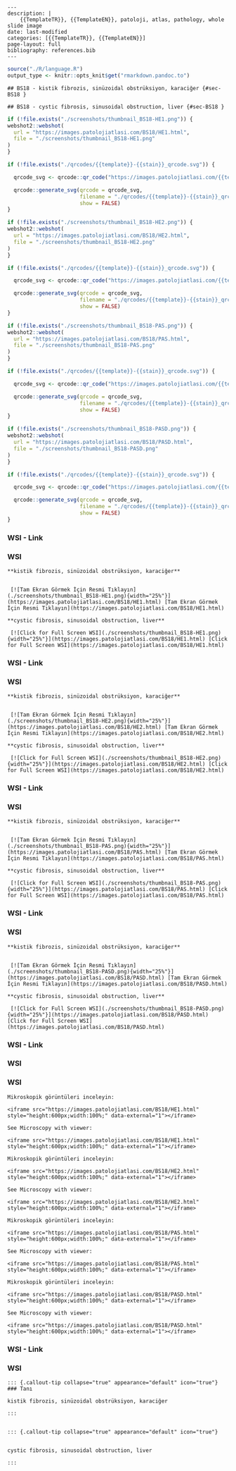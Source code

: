 

```comment
---
description: |
    {{TemplateTR}}, {{TemplateEN}}, patoloji, atlas, pathology, whole slide image
date: last-modified
categories: [{{TemplateTR}}, {{TemplateEN}}]
page-layout: full
bibliography: references.bib
---
```







```r
source("./R/language.R")
output_type <- knitr::opts_knit$get("rmarkdown.pandoc.to")
```


```asis
## BS18 - kistik fibrozis, sinüzoidal obstrüksiyon, karaciğer {#sec-BS18 }
```


```asis
## BS18 - cystic fibrosis, sinusoidal obstruction, liver {#sec-BS18 }
```






```r
if (!file.exists("./screenshots/thumbnail_BS18-HE1.png")) {
webshot2::webshot(
  url = "https://images.patolojiatlasi.com/BS18/HE1.html",
  file = "./screenshots/thumbnail_BS18-HE1.png"
)
}
```




```r
if (!file.exists("./qrcodes/{{template}}-{{stain}}_qrcode.svg")) {

  qrcode_svg <- qrcode::qr_code("https://images.patolojiatlasi.com/{{template}}/{{stain}}.html")

  qrcode::generate_svg(qrcode = qrcode_svg,
                       filename = "./qrcodes/{{template}}-{{stain}}_qrcode.svg",
                       show = FALSE)
}
```





```r
if (!file.exists("./screenshots/thumbnail_BS18-HE2.png")) {
webshot2::webshot(
  url = "https://images.patolojiatlasi.com/BS18/HE2.html",
  file = "./screenshots/thumbnail_BS18-HE2.png"
)
}
```




```r
if (!file.exists("./qrcodes/{{template}}-{{stain}}_qrcode.svg")) {

  qrcode_svg <- qrcode::qr_code("https://images.patolojiatlasi.com/{{template}}/{{stain}}.html")

  qrcode::generate_svg(qrcode = qrcode_svg,
                       filename = "./qrcodes/{{template}}-{{stain}}_qrcode.svg",
                       show = FALSE)
}
```





```r
if (!file.exists("./screenshots/thumbnail_BS18-PAS.png")) {
webshot2::webshot(
  url = "https://images.patolojiatlasi.com/BS18/PAS.html",
  file = "./screenshots/thumbnail_BS18-PAS.png"
)
}
```



```r
if (!file.exists("./qrcodes/{{template}}-{{stain}}_qrcode.svg")) {

  qrcode_svg <- qrcode::qr_code("https://images.patolojiatlasi.com/{{template}}/{{stain}}.html")

  qrcode::generate_svg(qrcode = qrcode_svg,
                       filename = "./qrcodes/{{template}}-{{stain}}_qrcode.svg",
                       show = FALSE)
}
```






```r
if (!file.exists("./screenshots/thumbnail_BS18-PASD.png")) {
webshot2::webshot(
  url = "https://images.patolojiatlasi.com/BS18/PASD.html",
  file = "./screenshots/thumbnail_BS18-PASD.png"
)
}
```




```r
if (!file.exists("./qrcodes/{{template}}-{{stain}}_qrcode.svg")) {

  qrcode_svg <- qrcode::qr_code("https://images.patolojiatlasi.com/{{template}}/{{stain}}.html")

  qrcode::generate_svg(qrcode = qrcode_svg,
                       filename = "./qrcodes/{{template}}-{{stain}}_qrcode.svg",
                       show = FALSE)
}
```




 















::::: panel-tabset


### WSI - Link



:::: {.content-hidden when-format="pdf"}





::::





:::: {.content-visible when-format="pdf"}






::::




:::: {.content-hidden when-format="pdf"}





::::





:::: {.content-visible when-format="pdf"}






::::


### WSI




:::::






```asis

**kistik fibrozis, sinüzoidal obstrüksiyon, karaciğer**


 [![Tam Ekran Görmek İçin Resmi Tıklayın](./screenshots/thumbnail_BS18-HE1.png){width="25%"}](https://images.patolojiatlasi.com/BS18/HE1.html) [Tam Ekran Görmek İçin Resmi Tıklayın](https://images.patolojiatlasi.com/BS18/HE1.html)
```

```asis

**cystic fibrosis, sinusoidal obstruction, liver**

 [![Click for Full Screen WSI](./screenshots/thumbnail_BS18-HE1.png){width="25%"}](https://images.patolojiatlasi.com/BS18/HE1.html) [Click for Full Screen WSI](https://images.patolojiatlasi.com/BS18/HE1.html)

```











::::: panel-tabset


### WSI - Link



:::: {.content-hidden when-format="pdf"}





::::





:::: {.content-visible when-format="pdf"}






::::




:::: {.content-hidden when-format="pdf"}





::::





:::: {.content-visible when-format="pdf"}






::::


### WSI




:::::






```asis

**kistik fibrozis, sinüzoidal obstrüksiyon, karaciğer**


 [![Tam Ekran Görmek İçin Resmi Tıklayın](./screenshots/thumbnail_BS18-HE2.png){width="25%"}](https://images.patolojiatlasi.com/BS18/HE2.html) [Tam Ekran Görmek İçin Resmi Tıklayın](https://images.patolojiatlasi.com/BS18/HE2.html)
```

```asis

**cystic fibrosis, sinusoidal obstruction, liver**

 [![Click for Full Screen WSI](./screenshots/thumbnail_BS18-HE2.png){width="25%"}](https://images.patolojiatlasi.com/BS18/HE2.html) [Click for Full Screen WSI](https://images.patolojiatlasi.com/BS18/HE2.html)

```











::::: panel-tabset


### WSI - Link



:::: {.content-hidden when-format="pdf"}





::::





:::: {.content-visible when-format="pdf"}






::::




:::: {.content-hidden when-format="pdf"}





::::





:::: {.content-visible when-format="pdf"}






::::


### WSI




:::::






```asis

**kistik fibrozis, sinüzoidal obstrüksiyon, karaciğer**


 [![Tam Ekran Görmek İçin Resmi Tıklayın](./screenshots/thumbnail_BS18-PAS.png){width="25%"}](https://images.patolojiatlasi.com/BS18/PAS.html) [Tam Ekran Görmek İçin Resmi Tıklayın](https://images.patolojiatlasi.com/BS18/PAS.html)
```

```asis

**cystic fibrosis, sinusoidal obstruction, liver**

 [![Click for Full Screen WSI](./screenshots/thumbnail_BS18-PAS.png){width="25%"}](https://images.patolojiatlasi.com/BS18/PAS.html) [Click for Full Screen WSI](https://images.patolojiatlasi.com/BS18/PAS.html)

```











::::: panel-tabset


### WSI - Link



:::: {.content-hidden when-format="pdf"}





::::





:::: {.content-visible when-format="pdf"}






::::




:::: {.content-hidden when-format="pdf"}





::::





:::: {.content-visible when-format="pdf"}






::::


### WSI




:::::






```asis

**kistik fibrozis, sinüzoidal obstrüksiyon, karaciğer**


 [![Tam Ekran Görmek İçin Resmi Tıklayın](./screenshots/thumbnail_BS18-PASD.png){width="25%"}](https://images.patolojiatlasi.com/BS18/PASD.html) [Tam Ekran Görmek İçin Resmi Tıklayın](https://images.patolojiatlasi.com/BS18/PASD.html)
```

```asis

**cystic fibrosis, sinusoidal obstruction, liver**

 [![Click for Full Screen WSI](./screenshots/thumbnail_BS18-PASD.png){width="25%"}](https://images.patolojiatlasi.com/BS18/PASD.html) [Click for Full Screen WSI](https://images.patolojiatlasi.com/BS18/PASD.html)

```









::::: panel-tabset


### WSI - Link



:::: {.content-hidden when-format="pdf"}





::::





:::: {.content-visible when-format="pdf"}






::::




:::: {.content-hidden when-format="pdf"}





::::





:::: {.content-visible when-format="pdf"}






::::


### WSI




:::::







### WSI








```asis
Mikroskopik görüntüleri inceleyin:

<iframe src="https://images.patolojiatlasi.com/BS18/HE1.html" style="height:600px;width:100%;" data-external="1"></iframe>

```





```asis

See Microscopy with viewer:

<iframe src="https://images.patolojiatlasi.com/BS18/HE1.html" style="height:600px;width:100%;" data-external="1"></iframe>

```







```asis
Mikroskopik görüntüleri inceleyin:

<iframe src="https://images.patolojiatlasi.com/BS18/HE2.html" style="height:600px;width:100%;" data-external="1"></iframe>

```





```asis

See Microscopy with viewer:

<iframe src="https://images.patolojiatlasi.com/BS18/HE2.html" style="height:600px;width:100%;" data-external="1"></iframe>

```







```asis
Mikroskopik görüntüleri inceleyin:

<iframe src="https://images.patolojiatlasi.com/BS18/PAS.html" style="height:600px;width:100%;" data-external="1"></iframe>

```





```asis

See Microscopy with viewer:

<iframe src="https://images.patolojiatlasi.com/BS18/PAS.html" style="height:600px;width:100%;" data-external="1"></iframe>

```







```asis
Mikroskopik görüntüleri inceleyin:

<iframe src="https://images.patolojiatlasi.com/BS18/PASD.html" style="height:600px;width:100%;" data-external="1"></iframe>

```





```asis

See Microscopy with viewer:

<iframe src="https://images.patolojiatlasi.com/BS18/PASD.html" style="height:600px;width:100%;" data-external="1"></iframe>

```













::::: panel-tabset


### WSI - Link



:::: {.content-hidden when-format="pdf"}





::::





:::: {.content-visible when-format="pdf"}






::::




:::: {.content-hidden when-format="pdf"}





::::





:::: {.content-visible when-format="pdf"}






::::


### WSI




:::::






```asis


::: {.callout-tip collapse="true" appearance="default" icon="true"}
### Tanı

kistik fibrozis, sinüzoidal obstrüksiyon, karaciğer

:::


```


```asis


::: {.callout-tip collapse="true" appearance="default" icon="true"}


cystic fibrosis, sinusoidal obstruction, liver

:::

```



















